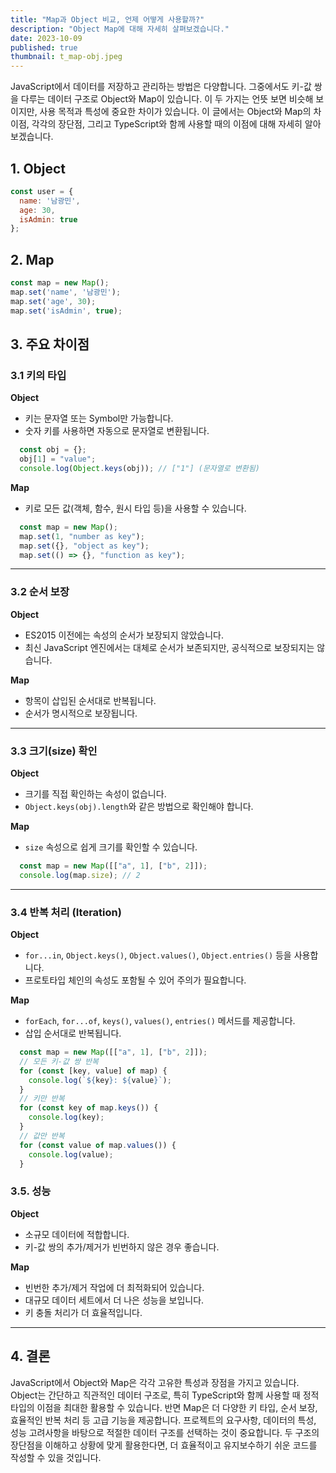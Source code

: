 ```yaml
---
title: "Map과 Object 비교, 언제 어떻게 사용할까?"
description: "Object Map에 대해 자세히 살펴보겠습니다."
date: 2023-10-09
published: true
thumbnail: t_map-obj.jpeg
---
```


JavaScript에서 데이터를 저장하고 관리하는 방법은 다양합니다.
그중에서도 키-값 쌍을 다루는 데이터 구조로 Object와 Map이 있습니다.
이 두 가지는 언뜻 보면 비슷해 보이지만, 사용 목적과 특성에 중요한 차이가 있습니다.
이 글에서는 Object와 Map의 차이점, 각각의 장단점, 그리고 TypeScript와 함께 사용할 때의 이점에 대해 자세히 알아보겠습니다.

## 1. Object

```js
const user = {
  name: '남광민',
  age: 30,
  isAdmin: true
};
```

## 2. Map

```js
const map = new Map();
map.set('name', '남광민');
map.set('age', 30);
map.set('isAdmin', true);
```

## 3. 주요 차이점

### 3.1 키의 타입

**Object**
- 키는 문자열 또는 Symbol만 가능합니다.
- 숫자 키를 사용하면 자동으로 문자열로 변환됩니다.

```js
  const obj = {};
  obj[1] = "value";
  console.log(Object.keys(obj)); // ["1"] (문자열로 변환됨)
```

**Map**
- 키로 모든 값(객체, 함수, 원시 타입 등)을 사용할 수 있습니다.

```js
  const map = new Map();
  map.set(1, "number as key");
  map.set({}, "object as key");
  map.set(() => {}, "function as key");
```

---

### 3.2 순서 보장

**Object**
- ES2015 이전에는 속성의 순서가 보장되지 않았습니다.
- 최신 JavaScript 엔진에서는 대체로 순서가 보존되지만, 공식적으로 보장되지는 않습니다.

**Map**
- 항목이 삽입된 순서대로 반복됩니다.
- 순서가 명시적으로 보장됩니다.

---

### 3.3 크기(size) 확인

**Object**
- 크기를 직접 확인하는 속성이 없습니다.
- `Object.keys(obj).length`와 같은 방법으로 확인해야 합니다.

**Map**
- `size` 속성으로 쉽게 크기를 확인할 수 있습니다.

```js
  const map = new Map([["a", 1], ["b", 2]]);
  console.log(map.size); // 2
```

---

### 3.4 반복 처리 (Iteration)

**Object**
- `for...in`, `Object.keys()`, `Object.values()`, `Object.entries()` 등을 사용합니다.
- 프로토타입 체인의 속성도 포함될 수 있어 주의가 필요합니다.

**Map**
- `forEach`, `for...of`, `keys()`, `values()`, `entries()` 메서드를 제공합니다.
- 삽입 순서대로 반복됩니다.

```js
  const map = new Map([["a", 1], ["b", 2]]);
  // 모든 키-값 쌍 반복
  for (const [key, value] of map) {
    console.log(`${key}: ${value}`);
  }
  // 키만 반복
  for (const key of map.keys()) {
    console.log(key);
  }
  // 값만 반복
  for (const value of map.values()) {
    console.log(value);
  }
```

### 3.5. 성능

**Object**
- 소규모 데이터에 적합합니다.
- 키-값 쌍의 추가/제거가 빈번하지 않은 경우 좋습니다.

**Map**
- 빈번한 추가/제거 작업에 더 최적화되어 있습니다.
- 대규모 데이터 세트에서 더 나은 성능을 보입니다.
- 키 충돌 처리가 더 효율적입니다.

---

## 4. 결론

JavaScript에서 Object와 Map은 각각 고유한 특성과 장점을 가지고 있습니다.
Object는 간단하고 직관적인 데이터 구조로, 특히 TypeScript와 함께 사용할 때 정적 타입의 이점을 최대한 활용할 수 있습니다.
반면 Map은 더 다양한 키 타입, 순서 보장, 효율적인 반복 처리 등 고급 기능을 제공합니다.
프로젝트의 요구사항, 데이터의 특성, 성능 고려사항을 바탕으로 적절한 데이터 구조를 선택하는 것이 중요합니다. 두 구조의 장단점을 이해하고 상황에 맞게 활용한다면, 더 효율적이고 유지보수하기 쉬운 코드를 작성할 수 있을 것입니다.

